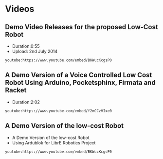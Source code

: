 # Videos 


## Demo Video Releases for the proposed Low-Cost Robot

* Duration:0:55
* Upload: 2nd July 2014

`youtube:https://www.youtube.com/embed/BKWucKcgsP0`

## A Demo Version of a Voice Controlled Low Cost Robot Using Arduino, Pocketsphinx, Firmata and Racket

* Duration:2:02

`youtube:https://www.youtube.com/embed/f2mCCzVIxe0`


## A Demo Version of the low-cost Robot

* A Demo Version of the low-cost Robot
* Using Ardublok for LibrE Robotics Project

`youtube:https://www.youtube.com/embed/BKWucKcgsP0`
